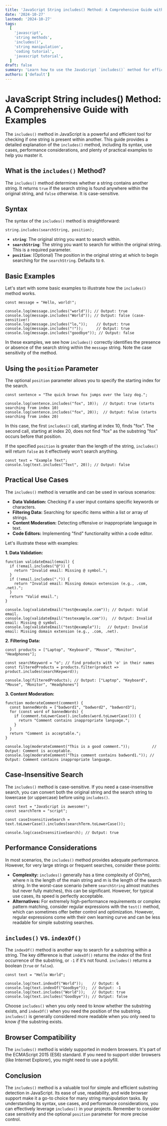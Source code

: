 ```yaml
---
title: 'JavaScript String includes() Method: A Comprehensive Guide with Examples'
date: '2024-10-27'
lastmod: '2024-10-27'
tags:
  [
    'javascript',
    'string methods',
    'includes()',
    'string manipulation',
    'coding tutorial',
    'javascript tutorial',
  ]
draft: false
summary: 'Learn how to use the JavaScript `includes()` method for efficient substring detection within strings. This comprehensive guide covers syntax, use cases, performance considerations, and practical examples to help you master this essential string manipulation tool.'
authors: ['default']
---
```


# JavaScript String includes() Method: A Comprehensive Guide with Examples

The `includes()` method in JavaScript is a powerful and efficient tool for checking if one string is present within another. This guide provides a detailed explanation of the `includes()` method, including its syntax, use cases, performance considerations, and plenty of practical examples to help you master it.

## What is the `includes()` Method?

The `includes()` method determines whether a string contains another string. It returns `true` if the search string is found anywhere within the original string, and `false` otherwise. It is case-sensitive.

## Syntax

The syntax of the `includes()` method is straightforward:

```plaintext
string.includes(searchString, position);
```

- **`string`**: The original string you want to search within.
- **`searchString`**: The string you want to search for within the original string. This is a required parameter.
- **`position`**: (Optional) The position in the original string at which to begin searching for the `searchString`. Defaults to `0`.

## Basic Examples

Let's start with some basic examples to illustrate how the `includes()` method works.

```plaintext
const message = "Hello, world!";

console.log(message.includes("world")); // Output: true
console.log(message.includes("World")); // Output: false (case-sensitive!)
console.log(message.includes("lo,"));    // Output: true
console.log(message.includes("!"));      // Output: true
console.log(message.includes("goodbye")); // Output: false
```

In these examples, we see how `includes()` correctly identifies the presence or absence of the search string within the `message` string. Note the case sensitivity of the method.

## Using the `position` Parameter

The optional `position` parameter allows you to specify the starting index for the search.

```plaintext
const sentence = "The quick brown fox jumps over the lazy dog.";

console.log(sentence.includes("fox", 10));  // Output: true (starts searching from index 10)
console.log(sentence.includes("fox", 20));  // Output: false (starts searching from index 20)
```

In this case, the first `includes()` call, starting at index 10, finds "fox". The second call, starting at index 20, does not find "fox" as the substring "fox" occurs before that position.

If the specified `position` is greater than the length of the string, `includes()` will return `false` as it effectively won't search anything.

```plaintext
const text = "Example Text";
console.log(text.includes("Text", 20)); // Output: false
```

## Practical Use Cases

The `includes()` method is versatile and can be used in various scenarios:

- **Data Validation:** Checking if a user input contains specific keywords or characters.
- **Filtering Data:** Searching for specific items within a list or array of strings.
- **Content Moderation:** Detecting offensive or inappropriate language in text.
- **Code Editors:** Implementing "find" functionality within a code editor.

Let's illustrate these with examples:

**1. Data Validation:**

```plaintext
function validateEmail(email) {
  if (!email.includes("@")) {
    return "Invalid email: Missing @ symbol.";
  }
  if (!email.includes(".")) {
    return "Invalid email: Missing domain extension (e.g., .com, .net).";
  }
  return "Valid email.";
}

console.log(validateEmail("test@example.com")); // Output: Valid email.
console.log(validateEmail("testexample.com"));  // Output: Invalid email: Missing @ symbol.
console.log(validateEmail("test@example"));   // Output: Invalid email: Missing domain extension (e.g., .com, .net).
```

**2. Filtering Data:**

```plaintext
const products = ["Laptop", "Keyboard", "Mouse", "Monitor", "Headphones"];

const searchKeyword = "o"; // find products with 'o' in their names
const filteredProducts = products.filter(product => product.includes(searchKeyword));

console.log(filteredProducts); // Output: ["Laptop", "Keyboard", "Mouse", "Monitor", "Headphones"]
```

**3. Content Moderation:**

```plaintext
function moderateComment(comment) {
  const bannedWords = ["badword1", "badword2", "badword3"];
  for (const word of bannedWords) {
    if (comment.toLowerCase().includes(word.toLowerCase())) {
      return "Comment contains inappropriate language.";
    }
  }
  return "Comment is acceptable.";
}

console.log(moderateComment("This is a good comment."));          // Output: Comment is acceptable.
console.log(moderateComment("This comment contains badword1.")); // Output: Comment contains inappropriate language.
```

## Case-Insensitive Search

The `includes()` method is case-sensitive. If you need a case-insensitive search, you can convert both the original string and the search string to lowercase (or uppercase) before using `includes()`.

```plaintext
const text = "JavaScript is awesome!";
const searchTerm = "script";

const caseInsensitiveSearch = text.toLowerCase().includes(searchTerm.toLowerCase());

console.log(caseInsensitiveSearch); // Output: true
```

## Performance Considerations

In most scenarios, the `includes()` method provides adequate performance. However, for very large strings or frequent searches, consider these points:

- **Complexity:** `includes()` generally has a time complexity of O(n\*m), where n is the length of the main string and m is the length of the search string. In the worst-case scenario (where `searchString` almost matches but never fully matches), this can be significant. However, for typical use cases, its speed is perfectly acceptable.
- **Alternatives:** For extremely high-performance requirements or complex pattern matching, consider regular expressions with the `test()` method, which can sometimes offer better control and optimization. However, regular expressions come with their own learning curve and can be less readable for simple substring searches.

## `includes()` vs. `indexOf()`

The `indexOf()` method is another way to search for a substring within a string. The key difference is that `indexOf()` returns the _index_ of the first occurrence of the substring, or `-1` if it's not found. `includes()` returns a boolean (`true` or `false`).

```plaintext
const text = "Hello World";

console.log(text.indexOf("World"));    // Output: 6
console.log(text.indexOf("Goodbye"));  // Output: -1
console.log(text.includes("World"));   // Output: true
console.log(text.includes("Goodbye")); // Output: false
```

Choose `includes()` when you only need to know whether the substring exists, and `indexOf()` when you need the position of the substring. `includes()` is generally considered more readable when you only need to know _if_ the substring exists.

## Browser Compatibility

The `includes()` method is widely supported in modern browsers. It's part of the ECMAScript 2015 (ES6) standard. If you need to support older browsers (like Internet Explorer), you might need to use a polyfill.

## Conclusion

The `includes()` method is a valuable tool for simple and efficient substring detection in JavaScript. Its ease of use, readability, and wide browser support make it a go-to choice for many string manipulation tasks. By understanding its syntax, use cases, and performance considerations, you can effectively leverage `includes()` in your projects. Remember to consider case sensitivity and the optional `position` parameter for more precise control.
